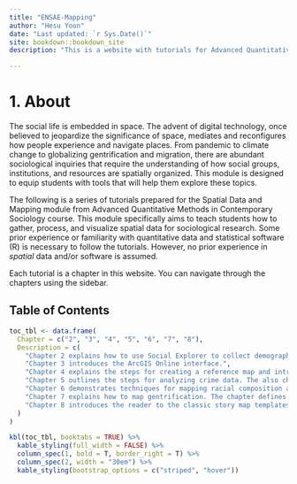 ```yaml
--- 
title: "ENSAE-Mapping"
author: "Hesu Yoon"
date: "Last updated: `r Sys.Date()`"
site: bookdown::bookdown_site
description: "This is a website with tutorials for Advanced Quantitative Methods in Contemporary Sociology's Spatial Data and Mapping module."

---
```


# 1. About

The social life is embedded in space. The advent of digital technology, once believed to jeopardize the significance of space, mediates and reconfigures how people experience and navigate places. From pandemic to climate change to globalizing gentrification and migration, there are abundant sociological inquiries that require the understanding of how social groups, institutions, and resources are spatially organized. This module is designed to equip students with tools that will help them explore these topics.

The following is a series of tutorials prepared for the Spatial Data and Mapping module from Advanced Quantitative Methods in Contemporary Sociology course. This module specifically aims to teach students how to gather, process, and visualize spatial data for sociological research. Some prior experience or familiarity with quantitative data and statistical software (R) is necessary to follow the tutorials. However, no prior experience in *spatial* data and/or software is assumed.

Each tutorial is a chapter in this website. You can navigate through the chapters using the sidebar. 


## Table of Contents
```r

toc_tbl <- data.frame(
  Chapter = c("2", "3", "4", "5", "6", "7", "8"),
  Description = c(
    "Chapter 2 explains how to use Social Explorer to collect demographic data from the U.S. Census.",
    "Chapter 3 introduces the ArcGIS Online interface.", 
    "Chapter 4 explains the steps for creating a reference map and introduces geocoding, map symbology, and printing static PDF maps.",
    "Chapter 5 outlines the steps for analyzing crime data. The also chapter introduces spatial joins, clustering, heat mapping, hot spots, and disaggregating data using filters.",
    "Chapter 6 demonstrates techniques for mapping racial composition and segregation. The chapter introduces animated time-series maps, choropleth maps, thematic categorical maps, and key segregation measures.",
    "Chapter 7 explains how to map gentrification. The chapter defines and operationalizes gentrification, reviews how to create a thematic categorical map, and how to access historical Google Street View images. There is an optional section on configuring pop-ups for different types of spatial layers.",
    "Chapter 8 introduces the reader to the classic story map templates and how to prepare a story map. Examples are featured in the chapter along with specific tips for presenting the time series maps and incorporating design features into the story map."
  )
)

kbl(toc_tbl, booktabs = TRUE) %>%
  kable_styling(full_width = FALSE) %>%
  column_spec(1, bold = T, border_right = T) %>%
  column_spec(2, width = "30em") %>%
  kable_styling(bootstrap_options = c("striped", "hover"))

```

